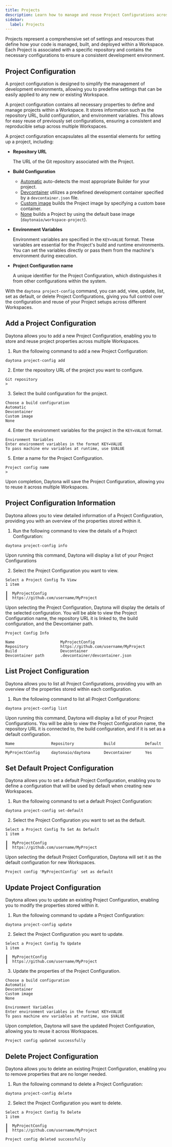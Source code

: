```yaml
---
title: Projects
description: Learn how to manage and reuse Project Configurations across multiple Workspaces.
sidebar:
  label: Projects
---
```



Projects represent a comprehensive set of settings and resources that define how your code is managed, built, and deployed within a Workspace. Each Project is associated with a specific repository and contains the necessary configurations to ensure a consistent development environment.

## Project Configuration

A project configuration is designed to simplify the management of development environments, allowing you to predefine settings that can be easily applied to any new or existing Workspace.

A project configuration contains all necessary properties to define and manage projects within a Workspace. It stores information such as the repository URL, build configuration, and environment variables. This allows for easy reuse of previously set configurations, ensuring a consistent and reproducible setup across multiple Workspaces.

A project configuration encapsulates all the essential elements for setting up a project, including:

- **Repository URL**

   The URL of the Git repository associated with the Project.

- **Build Configuration**

  - [Automatic](/docs/usage/builders#automatic) auto-detects the most appropriate Builder for your project.
  - [Devcontainer](/docs/usage/builders#dev-container) utilizes a predefined development container specified by a `devcontainer.json` file.
  - [Custom image](/docs/usage/builders#custom-image) builds the Project image by specifying a custom base container.
  - [None](/docs/usage/builders#none) builds a Project by using the default base image (`daytonaio/workspace-project`).

- **Environment Variables**

   Environment variables are specified in the `KEY=VALUE` format. These variables are essential for the Project's build and runtime environments. You can set the variables directly or pass them from the machine's environment during execution.

- **Project Configuration name**

   A unique identifier for the Project Configuration, which distinguishes it from other configurations within the system.

With the `daytona project-config` command, you can add, view, update, list, set as default, or delete Project Configurations, giving you full control over the configuration and reuse of your Project setups across different Workspaces.

## Add a Project Configuration

Daytona allows you to add a new Project Configuration, enabling you to store and reuse project properties across multiple Workspaces.

1. Run the following command to add a new Project Configuration:

```shell
daytona project-config add
```

2. Enter the repository URL of the project you want to configure.

```text
Git repository
>
```

3. Select the build configuration for the project.

```text
Choose a build configuration
Automatic
Devcontainer
Custom image
None
```

4. Enter the environment variables for the project in the `KEY=VALUE` format.

```text
Environment Variables
Enter environment variables in the format KEY=VALUE
To pass machine env variables at runtime, use $VALUE
```

5. Enter a name for the Project Configuration.

```text
Project config name
>
```

   Upon completion, Daytona will save the Project Configuration, allowing you to reuse it across multiple Workspaces.

## Project Configuration Information

Daytona allows you to view detailed information of a Project Configuration, providing you with an overview of the properties stored within it.

1. Run the following command to view the details of a Project Configuration:

```shell
daytona project-config info
```

Upon running this command, Daytona will display a list of your Project Configurations

2. Select the Project Configuration you want to view.

```text
Select a Project Config To View
1 item

┃  MyProjectConfig
┃  https://github.com/username/MyProject
```

   Upon selecting the Project Configuration, Daytona will display the details of the selected configuration. You will be able to view the Project Configuration name, the repository URL it is linked to, the build configuration, and the Devcontainer path.

```text
Project Config Info

Name                    MyProjectConfig
Repository              https://github.com/username/MyProject
Build                   Devcontainer
Devcontainer path       .devcontainer/devcontainer.json
```

## List Project Configuration

Daytona allows you to list all Project Configurations, providing you with an overview of the properties stored within each configuration.

1. Run the following command to list all Project Configurations:

```shell
daytona project-config list
```

Upon running this command, Daytona will display a list of your Project Configurations. You will be able to view the Project Configuration name, the repository URL it is connected to, the build configuration, and if it is set as a default configuration.

```text
Name                Repository             Build             Default
─────────────────────────────────────────────────────────────────────
MyProjectConfig     daytonaio/daytona      Devcontainer      Yes
```

## Set Default Project Configuration

Daytona allows you to set a default Project Configuration, enabling you to define a configuration that will be used by default when creating new Workspaces.

1. Run the following command to set a default Project Configuration:

```shell
daytona project-config set-default
```

2. Select the Project Configuration you want to set as the default.

```text
Select a Project Config To Set As Default
1 item

┃  MyProjectConfig
┃  https://github.com/username/MyProject
```

   Upon selecting the default Project Configuration, Daytona will set it as the default configuration for new Workspaces.

```text
Project config 'MyProjectConfig' set as default
```

## Update Project Configuration

Daytona allows you to update an existing Project Configuration, enabling you to modify the properties stored within it.

1. Run the following command to update a Project Configuration:

```shell
daytona project-config update
```

2. Select the Project Configuration you want to update.

```text
Select a Project Config To Update
1 item

┃  MyProjectConfig
┃  https://github.com/username/MyProject
```

3. Update the properties of the Project Configuration.

```text
Choose a build configuration
Automatic
Devcontainer
Custom image
None
```

```text
Environment Variables
Enter environment variables in the format KEY=VALUE
To pass machine env variables at runtime, use $VALUE
```

Upon completion, Daytona will save the updated Project Configuration, allowing you to reuse it across Workspaces.

```text
Project config updated successfully
```

## Delete Project Configuration

Daytona allows you to delete an existing Project Configuration, enabling you to remove properties that are no longer needed.

1. Run the following command to delete a Project Configuration:

```shell
daytona project-config delete
```

2. Select the Project Configuration you want to delete.

```text
Select a Project Config To Delete
1 item

┃  MyProjectConfig
┃  https://github.com/username/MyProject
```

```text
Project config deleted successfully
```
